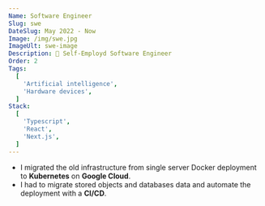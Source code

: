 ```yaml
---
Name: Software Engineer
Slug: swe 
DateSlug: May 2022 - Now
Image: /img/swe.jpg
ImageUlt: swe-image
Description: 🌴 Self-Employd Software Engineer
Order: 2
Tags:
  [
    'Artificial intelligence',
    'Hardware devices',
  ]
Stack:
  [
    'Typescript',
    'React',
    'Next.js',
  ]
---
```


- I migrated the old infrastructure from single server Docker deployment to **Kubernetes** on **Google Cloud**.
- I had to migrate stored objects and databases data and automate the deployment with a **CI/CD**.
